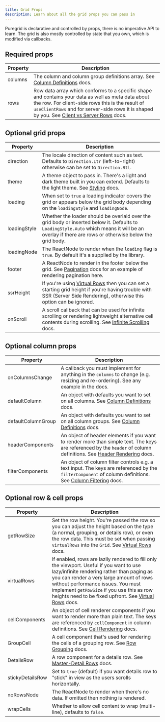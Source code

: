 ```yaml
---
title: Grid Props
description: Learn about all the grid props you can pass in
---
```



Puregrid is declarative and controlled by props, there is no imperative API to learn. The grid is also mostly controlled by state that you own, which is modified via callbacks.

## Required props

| Property | Description                                                                                                                                                                                                                                                                          |
| -------- | ------------------------------------------------------------------------------------------------------------------------------------------------------------------------------------------------------------------------------------------------------------------------------------ |
| columns  | The column and column group definitions array. See [Column Definitions](/columns/column-definitions) docs.                                                                                                                                                                           |
| rows     | Row data array which conforms to a specific shape and contains your data as well as meta data about the row. For client-side rows this is the result of `useClientRows` and for server-side rows it is shaped by you. See [Client vs Server Rows](/rows/client-vs-server-rows) docs. |

## Optional grid props

| Property     | Description                                                                                                                                                                                          |
| ------------ | ---------------------------------------------------------------------------------------------------------------------------------------------------------------------------------------------------- |
| direction    | The locale direction of content such as text. Defaults to `Direction.Ltr` (left-to-right) otherwise can be set to `Direction.Rtl`.                                                                   |
| theme        | A theme object to pass in. There's a light and dark theme built in you can extend. Defaults to the light theme. See [Styling](/styling) docs.                                                        |
| loading      | When set to `true` a loading indicator covers the grid or appears below the grid body depending on the `loadingStyle` and `loadingNode`.                                                             |
| loadingStyle | Whether the loader should be overlaid over the grid body or inserted below it. Defaults to `LoadingStyle.Auto` which means it will be an overlay if there are rows or otherwise below the grid body. |
| loadingNode  | The ReactNode to render when the `loading` flag is `true`. By default it's a <Spinner /> supplied by the library.                                                                                    |
| footer       | A ReactNode to render in the footer below the grid. See [Pagination](/rows/pagination) docs for an example of rendering pagination here.                                                             |
| ssrHeight    | If you're using [Virtual Rows](/rows/virtual-rows) then you can set a starting grid height if you're having trouble with SSR (Server Side Rendering), otherwise this option can be ignored.          |
| onScroll     | A scroll callback that can be used for infinite scrolling or rendering lightweight alternative cell contents during scrolling. See [Infinite Scrolling](/rows/infinite-scrolling) docs.              |

## Optional column props

| Property           | Description                                                                                                                                                                                      |
| ------------------ | ------------------------------------------------------------------------------------------------------------------------------------------------------------------------------------------------ |
| onColumnsChange    | A callback you must implement for anything in the `columns` to change (e.g. resizing and re-ordering). See any example in the docs.                                                              |
| defaultColumn      | An object with defaults you want to set on all columns. See [Column Definitions](/columns/column-definitions) docs.                                                                              |
| defaultColumnGroup | An object with defaults you want to set on all column groups. See [Column Definitions](/columns/column-definitions) docs.                                                                        |
| headerComponents   | An object of header elements if you want to render more than simple text. The keys are referenced by the `header` of column definitions. See [Header Rendering](/columns/header-rendering) docs. |
| filterComponents   | An object of column filter controls e.g. a text input. The keys are referenced by the `filterComponent` of column definitions. See [Column Filtering](/columns/column-filtering) docs.           |

## Optional row & cell props

| Property         | Description                                                                                                                                                                                                                                                                                                                                          |
| ---------------- | ---------------------------------------------------------------------------------------------------------------------------------------------------------------------------------------------------------------------------------------------------------------------------------------------------------------------------------------------------- |
| getRowSize       | Set the row height. You're passed the row so you can adjust the height based on the type (a normal, grouping, or details row), or even the row data. This must be set when passing `virtualRows` into the `Grid`. See [Virtual Rows](/rows/virtual-rows) docs.                                                                                       |
| virtualRows      | If enabled, rows are lazily rendered to fill only the viewport. Useful if you want to use lazy/infinite rendering rather than paging as you can render a very large amount of rows without performance issues. You must implement `getRowSize` if you use this as row heights need to be fixed upfront. See [Virtual Rows](/rows/virtual-rows) docs. |
| cellComponents   | An object of cell renderer components if you want to render more than plain text. The keys are referenced by `cellComponent` in column definitions. See [Cell Rendering](/cells/cell-rendering) docs.                                                                                                                                                |
| GroupCell        | A cell component that's used for rendering the cells of a grouping row. See [Row Grouping](/rows/row-grouping) docs.                                                                                                                                                                                                                                 |
| DetailsRow       | A row component for a details row. See [Master-Detail Rows](/rows/master-details-rows) docs.                                                                                                                                                                                                                                                         |
| stickyDetailsRow | Set to `true` (default) if you want details row to "stick" in view as the users scrolls horizontally.                                                                                                                                                                                                                                                |
| noRowsNode       | The ReactNode to render when there's no data. If omitted then nothing is rendered.                                                                                                                                                                                                                                                                   |
| wrapCells        | Whether to allow cell content to wrap (multi-line), defaults to `false`.                                                                                                                                                                                                                                                                             |
